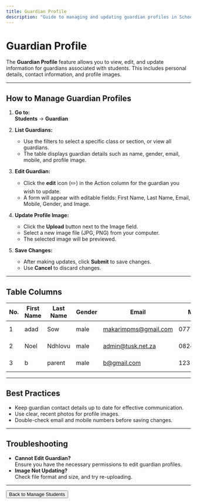 ```yaml
---
title: Guardian Profile
description: "Guide to managing and updating guardian profiles in School CRM."
---
```


# Guardian Profile

The **Guardian Profile** feature allows you to view, edit, and update information for guardians associated with students. This includes personal details, contact information, and profile images.

---

## How to Manage Guardian Profiles

1. **Go to:**  
   **Students** → **Guardian**

2. **List Guardians:**  
   - Use the filters to select a specific class or section, or view all guardians.
   - The table displays guardian details such as name, gender, email, mobile, and profile image.

3. **Edit Guardian:**  
   - Click the **edit** icon (✏️) in the Action column for the guardian you wish to update.
   - A form will appear with editable fields: First Name, Last Name, Email, Mobile, Gender, and Image.

4. **Update Profile Image:**  
   - Click the **Upload** button next to the Image field.
   - Select a new image file (JPG, PNG) from your computer.
   - The selected image will be previewed.

5. **Save Changes:**  
   - After making updates, click **Submit** to save changes.
   - Use **Cancel** to discard changes.

---

## Table Columns

| No. | First Name | Last Name | Gender | Email                  | Mobile      | Image         | Action |
|-----|------------|-----------|--------|------------------------|-------------|---------------|--------|
| 1   | adad       | Sow       | male   | makarimpms@gmail.com   | 0777346787  | [Profile Img] | ✏️     |
| 2   | Noel       | Ndhlovu   | male   | admin@tusk.net.za      | 0824851195  | [Profile Img] | ✏️     |
| 3   | b          | parent    | male   | b@gmail.com            | 123         | [Profile Img] | ✏️     |

---

## Best Practices

- Keep guardian contact details up to date for effective communication.
- Use clear, recent photos for profile images.
- Double-check email and mobile numbers before saving changes.

---

## Troubleshooting

- **Cannot Edit Guardian?**  
  Ensure you have the necessary permissions to edit guardian profiles.
- **Image Not Updating?**  
  Check file format and size, and try re-uploading.

---

<Button href="/student/manage-students" variant="primary">
  Back to Manage Students
</Button> 
